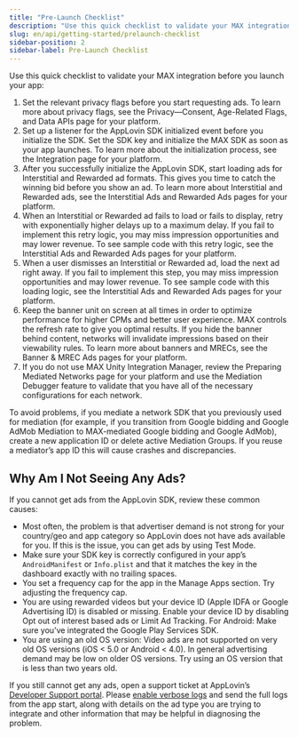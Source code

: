 ```yaml
---
title: "Pre-Launch Checklist"
description: "Use this quick checklist to validate your MAX integration before you launch your app."
slug: en/api/getting-started/prelaunch-checklist
sidebar-position: 2
sidebar-label: Pre-Launch Checklist
---
```


  Use this quick checklist to validate your MAX integration before you launch your app:

1. Set the relevant privacy flags before you start requesting ads.
   To learn more about privacy flags, see the Privacy—Consent, Age-Related Flags, and Data APIs page for your platform.
1. Set up a listener for the AppLovin <Glossary>SDK</Glossary> initialized event before you initialize the <Abbr>SDK</Abbr>.
   Set the <Abbr>SDK</Abbr> key and initialize the MAX <Abbr>SDK</Abbr> as soon as your app launches.
   To learn more about the initialization process, see the Integration page for your platform.
1. After you successfully initialize the AppLovin <Abbr>SDK</Abbr>, start loading ads for <Glossary>Interstitial</Glossary> and <Glossary>Rewarded</Glossary> ad formats.
   This gives you time to catch the winning bid before you show an ad.
   To learn more about Interstitial and Rewarded ads, see the Interstitial Ads and Rewarded Ads pages for your platform.
1. When an Interstitial or Rewarded ad fails to load or fails to display, retry with exponentially higher delays up to a maximum delay.
   If you fail to implement this retry logic, you may miss <Glossary>impression</Glossary> opportunities and may lower revenue.
   To see sample code with this retry logic, see the Interstitial Ads and Rewarded Ads pages for your platform.
1. When a user dismisses an Interstitial or Rewarded ad, load the next ad right away.
   If you fail to implement this step, you may miss impression opportunities and may lower revenue.
   To see sample code with this loading logic, see the Interstitial Ads and Rewarded Ads pages for your platform.
1. Keep the <Glossary>banner</Glossary> unit on screen at all times in order to optimize performance for higher <Glossary>CPM</Glossary>s and better user experience.
   MAX controls the refresh rate to give you optimal results.
   If you hide the banner behind content, <Glossary>networks</Glossary> will invalidate impressions based on their <Glossary>viewability</Glossary> rules.
   To learn more about banners and <Glossary>MRECs</Glossary>, see
   the Banner & MREC Ads pages for your platform.
1. If you do not use MAX Unity Integration Manager, review the Preparing Mediated Networks page for your platform and use the Mediation Debugger feature to validate that you have all of the necessary configurations for each network.

<Callout type="warning">
To avoid problems, if you <Glossary>mediate</Glossary> a network <Abbr>SDK</Abbr> that you previously used for mediation (for example, if you transition from Google bidding and Google AdMob Mediation to MAX-mediated Google bidding and Google AdMob), create a new application <Abbr>ID</Abbr> or delete active Mediation Groups.
If you reuse a mediator’s app <Abbr>ID</Abbr> this will cause crashes and discrepancies.
</Callout>

## Why Am I Not Seeing Any Ads?

If you cannot get ads from the AppLovin <Abbr>SDK</Abbr>, review these common causes:

- Most often, the problem is that advertiser demand is not strong for your country/geo and app category so AppLovin does not have ads available for you.
  If this is the issue, you can get ads by using Test Mode.
- Make sure your <Abbr>SDK</Abbr> key is correctly configured in your app’s `AndroidManifest` or `Info.plist` and that it matches the key in the dashboard exactly with no trailing spaces.
- You set a frequency cap for the app in the <UILabel>Manage Apps</UILabel> section.
  Try adjusting the frequency cap.
- You are using rewarded videos but your device <Abbr>ID</Abbr> (Apple <Glossary>IDFA</Glossary> or <Glossary>Google Advertising ID</Glossary>) is disabled or missing.
  Enable your device <Abbr>ID</Abbr> by disabling <UILabel>Opt out of interest based ads</UILabel> or <Glossary>Limit Ad Tracking</Glossary>.
  For <Glossary>Android</Glossary>:
  Make sure you’ve integrated the Google Play Services <Abbr>SDK</Abbr>.
- You are using an old <Abbr>OS</Abbr> version:
  Video ads are not supported on very old <Abbr>OS</Abbr> versions (<Glossary>iOS</Glossary> &lt; 5.0 or Android &lt; 4.0).
  In general advertising demand may be low on older <Abbr>OS</Abbr> versions.
  Try using an <Abbr>OS</Abbr> version that is less than two years old.

If you still cannot get any ads, open a support ticket at AppLovin’s [Developer Support portal](https://support-developer.applovin.com/hc/en-us/requests/new).
Please [enable verbose logs](https://support.applovin.com/hc/en-us/articles/11522288778125) and send the full logs from the app start, along with details on the ad type you are trying to integrate and other information that may be helpful in diagnosing the problem.
